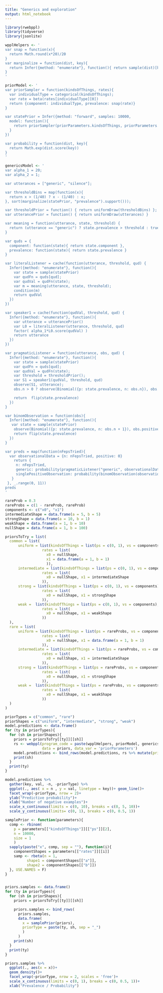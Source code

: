 ```yaml
---
title: "Generics and exploration"
output: html_notebook
---
```


```r
library(rwebppl)
library(tidyverse)
library(jsonlite)
```

```r
wpplHelpers <- '
var snap = function(x){
  return Math.round(x*20)/20
}
var marginalize = function(dist, key){
  return Infer({method: "enumerate"}, function(){ return sample(dist)[key] })
}
'
```

```r
priorModel <- '
var priorSampler = function(kindsOfThings, rates){
  var individualType = categorical(kindsOfThings);
  var rate = beta(rates[individualType][0])
  return {component: individualType, prevalence: snap(rate)}
}

var statePrior = Infer({method: "forward", samples: 10000, 
  model: function(){ 
    return priorSampler(priorParameters.kindsOfThings, priorParameters.rates) 
  } 
})

var probability = function(dist, key){
  return Math.exp(dist.score(key))
}
'
```


```r
genericsModel <- '
var alpha_1 = 20;
var alpha_2 = 1;

var utterances = ["generic", "silence"];

var thresholdBins = map(function(x){
  return x > (1/40) ? x - (1/40) : x;
}, sort(marginalize(statePrior, "prevalence").support()));

var thresholdPrior = function() { return uniformDraw(thresholdBins) };
var utterancePrior = function() { return uniformDraw(utterances) }

var meaning = function(utterance, state, threshold) {
  return (utterance == "generic") ? state.prevalence > threshold : true
}

var quds = {
  component: function(state){ return state.component },
  prevalence: function(state){ return state.prevalence }
}

var literalListener = cache(function(utterance, threshold, qud) {
  Infer({method: "enumerate"}, function(){
    var state = sample(statePrior)
    var qudFn = quds[qud];
    var qudVal = qudFn(state);
    var m = meaning(utterance, state, threshold);
    condition(m)
    return qudVal
  })
})

var speaker1 = cache(function(qudVal, threshold, qud) {
  Infer({method: "enumerate"}, function(){
    var utterance = utterancePrior()
    var L0 = literalListener(utterance, threshold, qud)
    factor( alpha_1*L0.score(qudVal) )
    return utterance
  })
})

var pragmaticListener = function(utterance, obs, qud) {
  Infer({method: "enumerate"}, function(){
    var state = sample(statePrior)    
    var qudFn = quds[qud];
    var qudVal = qudFn(state);
    var threshold = thresholdPrior();
    var S1 = speaker1(qudVal, threshold, qud)
    observe(S1, utterance);
    obs.n > 0 ? observe(Binomial({p: state.prevalence, n: obs.n}), obs.positive) : null

    return  flip(state.prevalence)
  })
}

var binomObservation = function(obs){
  Infer({method: "enumerate"}, function(){
   var state = sample(statePrior)  
    observe(Binomial({p: state.prevalence, n: obs.n + 1}), obs.positive + 1)
    return flip(state.prevalence)
  })
}

var preds = map(function(nFepsTried){
  var observationalData = {n: nFepsTried, positive: 0}
    return {
     n: nFepsTried, 
     generic: probability(pragmaticListener("generic", observationalData, "prevalence"), true),
     singlePositiveObservation: probability(binomObservation(observationalData), true)
   }
 }, _.range(0, 11))
preds
'

```


```r
rareProb = 0.3
rareProbs = c(1 - rareProb, rareProb)
components <- c("x0", "x1")
intermediateShape = data.frame(a = 5, b = 5)
strongShape = data.frame(a = 10, b = 1)
weakShape = data.frame(a = 1, b = 10)
nullShape = data.frame(a = 1, b = 100)

priorsToTry = list(
  common = list(
      uniform = list(kindsOfThings = list(ps = c(0, 1), vs = components),
                 rates = list(
                   x0 = nullShape,
                   x1 = data.frame(a = 1, b = 1)
                   )),
      intermediate = list(kindsOfThings = list(ps = c(0, 1), vs = components),
                 rates = list(
                   x0 = nullShape, x1 = intermediateShape
                 )),
      strong = list(kindsOfThings = list(ps = c(0, 1), vs = components),
                 rates = list(
                   x0 = nullShape, x1 = strongShape
                 )),
      weak =  list(kindsOfThings = list(ps = c(0, 1), vs = components),
                 rates = list(
                   x0 = nullShape, x1 = weakShape
                 ))
  ),
  rare = list(
      uniform = list(kindsOfThings = list(ps = rareProbs, vs = components),
                 rates = list(
                   x0 = nullShape, x1 = data.frame(a = 1, b = 1)
                 )),
      intermediate = list(kindsOfThings = list(ps = rareProbs, vs = components),
                 rates = list(
                   x0 = nullShape, x1 = intermediateShape
                 )),
      strong = list(kindsOfThings = list(ps = rareProbs, vs = components),
                 rates = list(
                   x0 = nullShape, x1 = strongShape
                 )),
      weak =  list(kindsOfThings = list(ps = rareProbs, vs = components),
                 rates = list(
                   x0 = nullShape, x1 = weakShape
                 ))
  )
)

priorTypes = c("common", "rare")
priorShapes = c("uniform", "intermediate", "strong", "weak")
model.predictions <- data.frame()
for (ty in priorTypes){
  for (sh in priorShapes){
    priors = priorsToTry[[ty]][[sh]]
    rs <- webppl(program_code = paste(wpplHelpers, priorModel, genericsModel, sep = '\n'),
                 data = priors, data_var = 'priorParameters')
    model.predictions <- bind_rows(model.predictions, rs %>% mutate(priorType = paste(ty, sh, sep = "_")))
    print(sh)
  }
  print(ty)
}
```

```r
model.predictions %>% 
  gather(key, val, -n, -priorType) %>% 
  ggplot(., aes( x = n , y = val, linetype = key))+ geom_line()+
  facet_wrap(~priorType, nrow = 2)+
  ylab("Predictive probability")+
  xlab("Number of negative examples")+
  scale_x_continuous(limits = c(0, 10), breaks = c(0, 5, 10))+
  scale_y_continuous(limits= c(0, 1), breaks = c(0, 0.5, 1))
```

```r
samplePrior <- function(parameters){
  comp <- rbinom(
    p = parameters[["kindsOfThings"]][["ps"]][2], 
    n = 10000, 
    size = 1
    )
  sapply(paste("x", comp, sep = ""), function(i){
    componentShapes = parameters[["rates"]][[i]]
    samp <- rbeta(n = 1, 
          shape1 = componentShapes[["a"]], 
          shape2 = componentShapes[["b"]])
  }, USE.NAMES = F)
}


priors.samples <- data.frame()
for (ty in priorTypes){
  for (sh in priorShapes){
    priors = priorsToTry[[ty]][[sh]]

    priors.samples <- bind_rows(
      priors.samples, 
      data.frame(
        x = samplePrior(priors),
        priorType = paste(ty, sh, sep = "_")
        )
      )
    print(sh)
  }
  print(ty)
}
```

```r
priors.samples %>%
  ggplot(., aes(x = x))+
  geom_density()+
  facet_wrap(~priorType, nrow = 2, scales = 'free')+
  scale_x_continuous(limits = c(0, 1), breaks = c(0, 0.5, 1))+
  xlab("Prevalence / Probability")
```

